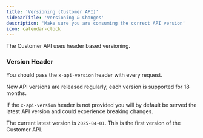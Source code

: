 ```yaml
---
title: 'Versioning (Customer API)'
sidebarTitle: 'Versioning & Changes'
description: 'Make sure you are consuming the correct API version'
icon: calendar-clock
---
```


The Customer API uses header based versioning.

### Version Header

You should pass the `x-api-version` header with every request.

New API versions are released regularly, each version is supported for 18 months.

If the `x-api-version` header is not provided you will by default be served the latest API version and could
experience breaking changes.

The current latest version is `2025-04-01`. This is the first version of the Customer API.


